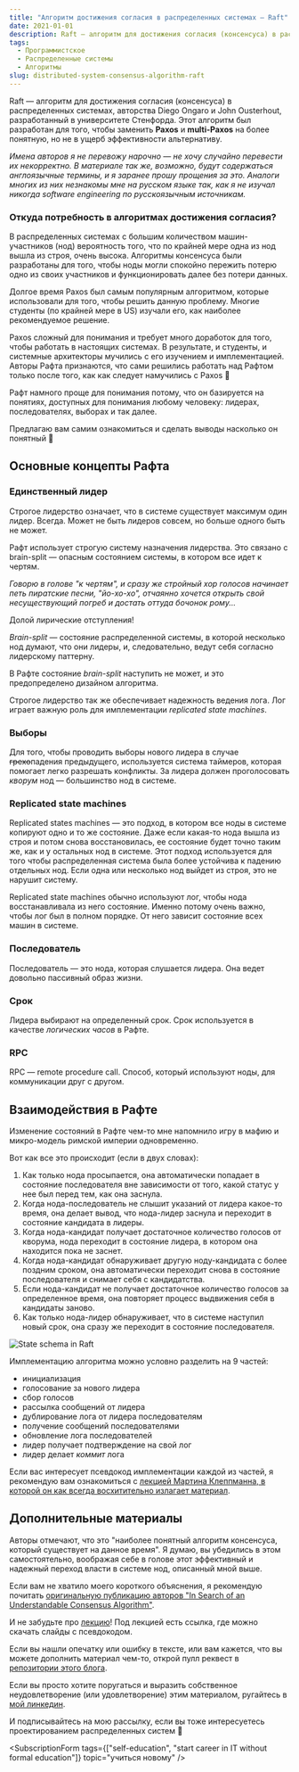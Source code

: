 ```yaml
---
title: "Алгоритм достижения согласия в распределенных системах — Raft"
date: 2021-01-01
description: Raft — алгоритм для достижения согласия (консенсуса) в распределенных системах, авторства Diego Ongaro и John Ousterhout, разработанный в университете Стенфорда.
tags:
  - Программистское
  - Распределенные системы
  - Алгоритмы
slug: distributed-system-consensus-algorithm-raft
---
```



Raft — алгоритм для достижения согласия (консенсуса) в распределенных системах, авторства Diego Ongaro и John Ousterhout, разработанный в университете Стенфорда. Этот алгоритм был разработан для того, чтобы заменить **Paxos** и **multi-Paxos** на более понятную, но не в ущерб эффективности альтернативу.

_Имена авторов я не перевожу нарочно — не хочу случайно перевести их некорректно. В материале так же, возможно, будут содержаться англоязычные термины, и я заранее прошу прощения за это. Аналоги многих из них незнакомы мне на русском языке так, как я не изучал никогда software engineering по русскоязычным источникам._

### Откуда потребность в алгоритмах достижения согласия?

В распределенных системах с большим количеством машин-участников (нод) вероятность того, что по крайней мере одна из нод вышла из строя, очень высока. Алгоритмы консенсуса были разработаны для того, чтобы ноды могли спокойно пережить потерю одно из своих участников и функционировать далее без потери данных.

Долгое время Paxos был самым популярным алгоритмом, которые использовали для того, чтобы решить данную проблему. Многие студенты (по крайней мере в US) изучали его, как наиболее рекомендуемое решение.

Paxos сложный для понимания и требует много доработок для того, чтобы работать в настоящих системах. В результате, и студенты, и системные архитекторы мучились с его изучением и имплементацией. Авторы Рафта признаются, что сами решились работать над Рафтом только после того, как как следует намучились с Paxos 🙂

Рафт намного проще для понимания потому, что он базируется на понятиях, доступных для понимания любому человеку: лидерах, последователях, выборах и так далее.

Предлагаю вам самим ознакомиться и сделать выводы насколько он понятный 🙂

## Основные концепты Рафта

### Единственный лидер

Строгое лидерство означает, что в системе существует максимум один лидер. Всегда. Может не быть лидеров совсем, но больше одного быть не может.

Рафт использует строгую систему назначения лидерства. Это связано с brain-split — опасным состоянием системы, в котором все идет к чертям.

_Говорю в голове "к чертям", и сразу же стройный хор голосов начинает петь пиратские песни, "йо-хо-хо", отчаянно хочется открыть свой несуществующий погреб и достать оттуда бочонок рому..._

Долой лирические отступления!

_Brain-split_ — состояние распределенной системы, в которой несколько нод думают, что они лидеры, и, следовательно, ведут себя согласно лидерскому паттерну.

В Рафте состояние _brain-split_ наступить не может, и это предопределено дизайном алгоритма.

Строгое лидерство так же обеспечивает надежность ведения лога. Лог играет важную роль для имплементации _replicated state machines_.

### Выборы

Для того, чтобы проводить выборы нового лидера в случае ~~грехо~~падения предыдущего, используется система таймеров, которая помогает легко разрешать конфликты. За лидера должен проголосовать _кворум_ нод — большинство нод в системе.

### Replicated state machines

Replicated states machines — это подход, в котором все ноды в системе копируют одно и то же состояние. Даже если какая-то нода вышла из строя и потом снова восстановилась, ее состояние будет точно таким же, как и у остальных нод в системе. Этот подход используется для того чтобы распределенная система была более устойчива к падению отдельных нод. Если одна или несколько нод выйдет из строя, это не нарушит систему.

Replicated state machines обычно используют лог, чтобы нода восстанавливала из него состояние. Именно потому очень важно, чтобы лог был в полном порядке. От него зависит состояние всех машин в системе.

### Последователь

Последователь — это нода, которая слушается лидера. Она ведет довольно пассивный образ жизни.

### Срок

Лидера выбирают на определенный срок. Срок используется в качестве _логических часов_ в Рафте.

### RPC

RPC — remote procedure call. Способ, который используют ноды, для коммуникации друг с другом.

## Взаимодействия в Рафте

Изменение состояний в Рафте чем-то мне напомнило игру в мафию и микро-модель римской империи одновременно.

Вот как все это происходит (если в двух словах):

1. Как только нода просыпается, она автоматически попадает в состояние последователя вне зависимости от того, какой статус у нее был перед тем, как она заснула.
2. Когда нода-последователь не слышит указаний от лидера какое-то время, она делает вывод, что нода-лидер заснула и переходит в состояние кандидата в лидеры.
3. Когда нода-кандидат получает достаточное количество голосов от кворума, нода переходит в состояние лидера, в котором она находится пока не заснет.
4. Когда нода-кандидат обнаруживает другую ноду-кандидата с более поздним сроком, она автоматически переходит снова в состояние последователя и снимает себя с кандидатства.
5. Если нода-кандидат не получает достаточное количество голосов за определенное время, она повторяет процесс выдвижения себя в кандидаты заново.
6. Как только нода-лидер обнаруживает, что в системе наступил новый срок, она сразу же переходит в состояние последователя.

![State schema in Raft](./raft_scheme.png)

Имплементацию алгоритма можно условно разделить на 9 частей:

- инициализация
- голосование за нового лидера
- сбор голосов
- рассылка сообщений от лидера
- дублирование лога от лидера последователям
- получение сообщений последователями
- обновление лога последователей
- лидер получает подтверждение на свой лог
- лидер делает _коммит_ лога

Если вас интересует псевдокод имплементации каждой из частей, я рекомендую вам ознакомиться с [лекцией Мартина Клеппманна, в которой он как всегда восхитительно излагает материал](https://youtu.be/IPnesACYRck).

## Дополнительные материалы

Авторы отмечают, что это "наиболее понятный алгоритм консенсуса, который существует на данное время". Я думаю, вы убедились в этом самостоятельно, воображая себе в голове этот эффективный и надежный переход власти в системе нод, описанный мной выше.

Если вам не хватило моего короткого объяснения, я рекомендую почитать [оригинальную публикацию авторов "In Search of an Understandable Consensus Algorithm"](https://www.usenix.org/system/files/conference/atc14/atc14-paper-ongaro.pdf).

И не забудьте про [лекцию](https://youtu.be/IPnesACYRck)! Под лекцией есть ссылка, где можно скачать слайды с псевдокодом.

Если вы нашли опечатку или ошибку в тексте, или вам кажется, что вы можете дополнить материал чем-то, открой пулл реквест в [репозитории этого блога](https://github.com/trkohler/blg).

Если вы просто хотите поругаться и выразить собственное неудовлетворение (или удовлетворение) этим материалом, ругайтесь в [мой линкедин](https://www.linkedin.com/in/trkohler/).

И подписывайтесь на мою рассылку, если вы тоже интересуетесь проектированием распределенных систем 🙂

<SubscriptionForm
  tags={["self-education", "start career in IT without formal education"]}
  topic="учиться новому"
/>
